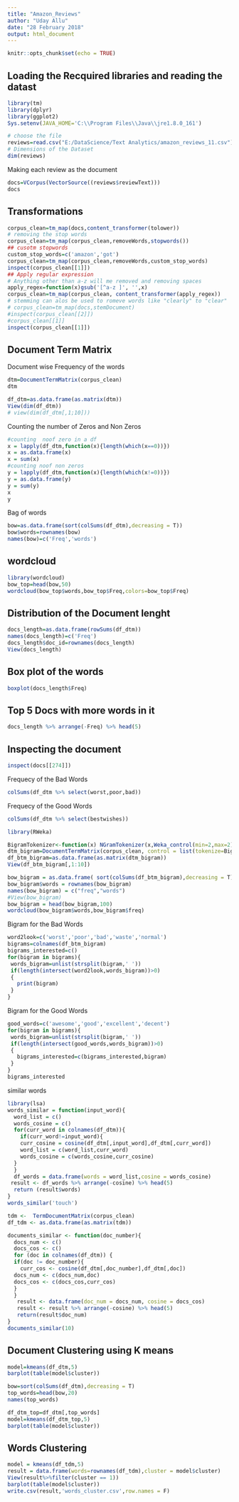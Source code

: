 ---
title: "Amazon_Reviews"
author: "Uday Allu"
date: "28 February 2018"
output: html_document
---

```{r setup, include=FALSE}
knitr::opts_chunk$set(echo = TRUE)
```
## Loading the Recquired libraries and reading the datast
```{r}
library(tm)
library(dplyr)
library(ggplot2)
Sys.setenv(JAVA_HOME='C:\\Program Files\\Java\\jre1.8.0_161')

# choose the file 
reviews=read.csv("E:/DataScience/Text Analytics/amazon_reviews_11.csv")
# Dimensions of the Dataset
dim(reviews)
```
Making each review as the document 
```{r}
docs=VCorpus(VectorSource((reviews$reviewText)))
docs
```
## Transformations
```{r}
corpus_clean=tm_map(docs,content_transformer(tolower))
# removing the stop words
corpus_clean=tm_map(corpus_clean,removeWords,stopwords())
## cusotm stopwords
custom_stop_words=c('amazon','got')
corpus_clean=tm_map(corpus_clean,removeWords,custom_stop_words)
inspect(corpus_clean[[1]])
## Apply regular expression
# Anything other than a-z will me removed and removing spaces
apply_regex=function(x)gsub('[^a-z ]', '',x)
corpus_clean=tm_map(corpus_clean, content_transformer(apply_regex))
# stemming can alos be used to romeve words like "clearly" to "clear"
# corpus_clean=tm_map(docs,stemDocument)
#inspect(corpus_clean[[2]])
#corpus_clean[[1]]
inspect(corpus_clean[[1]])
```
## Document Term Matrix
Document wise Frequency of the words 
```{r}
dtm=DocumentTermMatrix(corpus_clean)
dtm
```
```{r}
df_dtm=as.data.frame(as.matrix(dtm))
View(dim(df_dtm))
# view(dim(df_dtm[,1;10]))
```
Counting the number of Zeros and Non Zeros
```{r}
#counting  noof zero in a df
x = lapply(df_dtm,function(x){length(which(x==0))})
x = as.data.frame(x)
x = sum(x)
#counting noof non zeros
y = lapply(df_dtm,function(x){length(which(x!=0))})
y = as.data.frame(y)
y = sum(y)
x
y
```

Bag of words
```{r}
bow=as.data.frame(sort(colSums(df_dtm),decreasing = T))
bow$words=rownames(bow)
names(bow)=c('Freq','words')
```
## wordcloud
```{r}
library(wordcloud)
bow_top=head(bow,50)
wordcloud(bow_top$words,bow_top$Freq,colors=bow_top$Freq)
```

## Distribution of the Document lenght
```{r}
docs_length=as.data.frame(rowSums(df_dtm))
names(docs_length)=c('Freq')
docs_length$doc_id=rownames(docs_length)
View(docs_length)
```
## Box plot of the words 
```{r}
boxplot(docs_length$Freq)
```
## Top 5 Docs with more words in it
```{r}
docs_length %>% arrange(-Freq) %>% head(5)
```
## Inspecting the document 
```{r}
inspect(docs[[274]])
```
Frequecy of the Bad Words
```{r}
colSums(df_dtm %>% select(worst,poor,bad))
```
Frequecy of the Good Words
```{r}
colSums(df_dtm %>% select(bestwishes))
```
```{r}
library(RWeka)
```

```{r}
BigramTokenizer<-function(x) NGramTokenizer(x,Weka_control(min=2,max=2))
dtm_bigram=DocumentTermMatrix(corpus_clean, control = list(tokenize=BigramTokenizer))
df_btm_bigram=as.data.frame(as.matrix(dtm_bigram))
View(df_btm_bigram[,1:10])
```

```{r}
bow_bigram = as.data.frame( sort(colSums(df_btm_bigram),decreasing = T))
bow_bigram$words = rownames(bow_bigram)
names(bow_bigram) = c("freq","words")
#View(bow_bigram)
bow_bigram = head(bow_bigram,100)
wordcloud(bow_bigram$words,bow_bigram$freq)
```
Bigram for the Bad Words
```{r}
word2look=c('worst','poor','bad','waste','normal')
bigrams=colnames(df_btm_bigram)
bigrams_interested=c()
for(bigram in bigrams){
 words_bigram=unlist(strsplit(bigram,' '))
 if(length(intersect(word2look,words_bigram))>0)
 {
   print(bigram)
 }
}
```
Bigram for the Good Words
```{r}
good_words=c('awesome','good','excellent','decent')
for(bigram in bigrams){
 words_bigram=unlist(strsplit(bigram,' '))
 if(length(intersect(good_words,words_bigram))>0)
 {
   bigrams_interested=c(bigrams_interested,bigram)
 }
}
bigrams_interested
```
similar words
```{r}
library(lsa)
words_similar = function(input_word){
  word_list = c()
  words_cosine = c()
  for(curr_word in colnames(df_dtm)){
    if(curr_word!=input_word){
    curr_cosine = cosine(df_dtm[,input_word],df_dtm[,curr_word])
    word_list = c(word_list,curr_word)
    words_cosine = c(words_cosine,curr_cosine)
  }
  }
  df_words = data.frame(words = word_list,cosine = words_cosine)
 result <- df_words %>% arrange(-cosine) %>% head(5)
  return (result$words)
}
words_similar('touch')
```
```{r}

tdm <-  TermDocumentMatrix(corpus_clean)
df_tdm <- as.data.frame(as.matrix(tdm))

documents_similar <- function(doc_number){
  docs_num <- c()
  docs_cos <- c()
  for (doc in colnames(df_dtm)) {
  if(doc != doc_number){
    curr_cos <- cosine(df_dtm[,doc_number],df_dtm[,doc])
  docs_num <- c(docs_num,doc)
  docs_cos <- c(docs_cos,curr_cos)
  }
  }
   result <- data.frame(doc_num = docs_num, cosine = docs_cos)
   result <- result %>% arrange(-cosine) %>% head(5)
   return(result$doc_num)
}
documents_similar(10)
```
## Document Clustering using K means
```{r}
model=kmeans(df_dtm,5)
barplot(table(model$cluster))
```

```{r}
bow=sort(colSums(df_dtm),decreasing = T)
top_words=head(bow,20)
names(top_words)
```

```{r}
df_dtm_top=df_dtm[,top_words]
model=kmeans(df_dtm_top,5)
barplot(table(model$cluster))
```
## Words Clustering
```{r}
model = kmeans(df_tdm,5)
result = data.frame(words=rownames(df_tdm),cluster = model$cluster)
View(result%>%filter(cluster == 1))
barplot(table(model$cluster))
write.csv(result,'words_cluster.csv',row.names = F)

```



